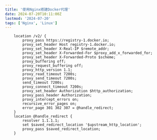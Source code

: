 ```yaml
---
title: '使用Nginx搭建Docker代理'
date: 2024-07-20T10:11:00Z
lastmod: '2024-07-20'
tags: ['Nginx', 'Linux']
---
```

```nginx
    location /v2/ {
        proxy_pass https://registry-1.docker.io;
        proxy_set_header Host registry-1.docker.io;
        proxy_set_header X-Real-IP $remote_addr;
        proxy_set_header X-Forwarded-For $proxy_add_x_forwarded_for;
        proxy_set_header X-Forwarded-Proto $scheme;
        proxy_buffering off;
        proxy_request_buffering off;
        proxy_http_version 1.1;
        proxy_read_timeout 7200s;
        proxy_send_timeout 7200s;
        send_timeout 7200s;
        proxy_connect_timeout 7200s;
        proxy_set_header Authorization $http_authorization;
        proxy_pass_header Authorization;
        proxy_intercept_errors on;
        recursive_error_pages on;
        error_page 301 302 307 = @handle_redirect;
    }
    location @handle_redirect {
        resolver 1.1.1.1;
        set $saved_redirect_location '$upstream_http_location';
        proxy_pass $saved_redirect_location;
    }
```